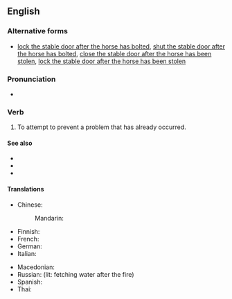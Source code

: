 ==English==

===Alternative forms===
* [[lock the stable door after the horse has bolted]], [[shut the stable door after the horse has bolted]], [[close the stable door after the horse has been stolen]], [[lock the stable door after the horse has been stolen]]

===Pronunciation===
* {{audio|en|en-au-close the stable door after the horse has bolted.ogg|Audio (AU)}}

===Verb===
{{en-verb|[[close]]<> the [[stable]] [[door]] [[after]] the [[horse]] [[have|has]]<has,has,had> [[bolt]]ed}}

# {{lb|en|idiomatic}} To attempt to prevent a problem that has already occurred.

====See also====
* {{l|en|that ship has sailed}}
* {{l|en|too little, too late}}
* {{l|en|Scarborough warning}}

====Translations====
{{trans-top}}
* Chinese:
*: Mandarin: {{t+|cmn|亡羊補牢}}
* Finnish: {{t|fi|[[myöhäistä hiiren haukotella kun on kissan suussa|haukotella kissan suussa]]}}
* French: {{t+|fr|c'est de la moutarde après dîner}}
* German: {{t|de|Den Brunnen abdecken, wenn das Kind bereits hineingefallen ist.}}
* Italian: {{t|it|chiudere il recinto dopo che i buoi sono scappati}}
{{trans-mid}}
* Macedonian: {{t|mk|по свадба тапани}}
* Russian: {{t|ru|после пожара да за водой}} (lit: fetching water after the fire)
* Spanish: {{t-needed|es}}
* Thai: {{t|th|วัวหายล้อมคอก}}
{{trans-bottom}}